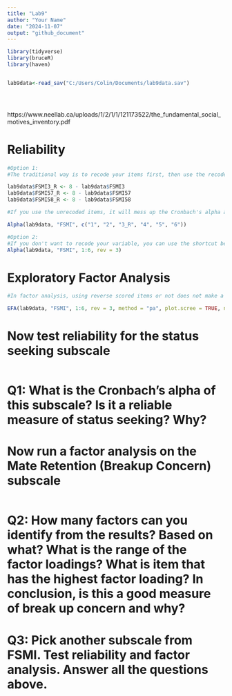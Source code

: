 ---
title: "Lab9"
author: "Your Name"
date: "2024-11-07"
output: "github_document"
---



```{r}
library(tidyverse)
library(bruceR)
library(haven)


lab9data<-read_sav("C:/Users/Colin/Documents/lab9data.sav")





```

https://www.neellab.ca/uploads/1/2/1/1/121173522/the_fundamental_social_motives_inventory.pdf

# Reliability
```{r}
#Option 1: 
#The traditional way is to recode your items first, then use the recoded items to test reliability

lab9data$FSMI3_R <- 8 - lab9data$FSMI3
lab9data$FSMI57_R <- 8 - lab9data$FSMI57
lab9data$FSMI58_R <- 8 - lab9data$FSMI58

#If you use the unrecoded items, it will mess up the Cronbach's alpha and lead you to draw wrong conclusion

Alpha(lab9data, "FSMI", c("1", "2", "3_R", "4", "5", "6"))

#Option 2:
#If you don't want to recode your variable, you can use the shortcut below
Alpha(lab9data, "FSMI", 1:6, rev = 3)


```
# Exploratory Factor Analysis
```{r}
#In factor analysis, using reverse scored items or not does not make a difference in interpretation. If you use unrecoded items, it will just make the loadings negative

EFA(lab9data, "FSMI", 1:6, rev = 3, method = "pa", plot.scree = TRUE, nfactors = c("parallel"))

```
# Now test reliability for the status seeking subscale
```{r}

```
# Q1: What is the Cronbach's alpha of this subscale? Is it a reliable measure of status seeking? Why? 

# Now run a factor analysis on the Mate Retention (Breakup Concern) subscale
```{r}



```

# Q2: How many factors can you identify from the results? Based on what? What is the range of the factor loadings? What is item that has the highest factor loading? In conclusion, is this a good measure of break up concern and why?

# Q3: Pick another subscale from FSMI. Test reliability and factor analysis. Answer all the questions  above. 